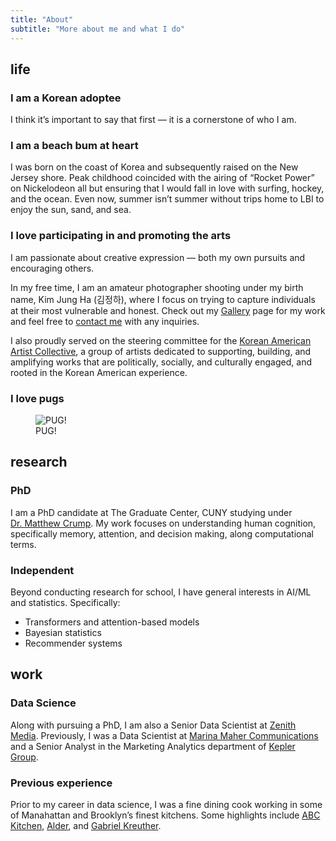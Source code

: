 ```yaml
---
title: "About"
subtitle: "More about me and what I do"
---
```


## life

### I am a Korean adoptee

I think it's important to say that first --- it is a cornerstone of who I am.

### I am a beach bum at heart

I was born on the coast of Korea and subsequently raised on the New Jersey shore. Peak childhood coincided with the airing of "Rocket Power" on Nickelodeon all but ensuring that I would fall in love with surfing, hockey, and the ocean. Even now, summer isn't summer without trips home to LBI to enjoy the sun, sand, and sea.

### I love participating in and promoting the arts

I am passionate about creative expression --- both my own pursuits and encouraging others.

In my free time, I am an amateur photographer shooting under my birth name, Kim Jung Ha (김정하), where I focus on trying to capture individuals at their most vulnerable and honest. Check out my [Gallery](https://djshives.github.io/gallery.html) page for my work and feel free to [contact me](mailto:djshives@gmail.com) with any inquiries.

I also proudly served on the steering committee for the [Korean American Artist Collective](https://www.kaacollective.com/), a group of artists dedicated to supporting, building, and amplifying works that are politically, socially, and culturally engaged, and rooted in the Korean American experience.

### I love pugs

::: {#pug-gif}
![PUG!](images/dog-pug.gif){fig-align="center" text-align="center"}
:::

## research

### PhD

I am a PhD candidate at The Graduate Center, CUNY studying under [Dr. Matthew Crump](http://crumplab.com/). My work focuses on understanding human cognition, specifically memory, attention, and decision making, along computational terms.

### Independent

Beyond conducting research for school, I have general interests in AI/ML and statistics. Specifically:

-   Transformers and attention-based models
-   Bayesian statistics
-   Recommender systems

## work

### Data Science

Along with pursuing a PhD, I am also a Senior Data Scientist at [Zenith Media](https://www.zenithmedia.com/). Previously, I was a Data Scientist at [Marina Maher Communications](https://hellommc.com/) and a Senior Analyst in the Marketing Analytics department of [Kepler Group](https://www.keplergrp.com/).

### Previous experience

Prior to my career in data science, I was a fine dining cook working in some of Manahattan and Brooklyn's finest kitchens. Some highlights include [ABC Kitchen](https://www.abckitchens.nyc/), [Alder](https://www.instagram.com/aldernyc/?hl=en), and [Gabriel Kreuther](https://www.gknyc.com/).
